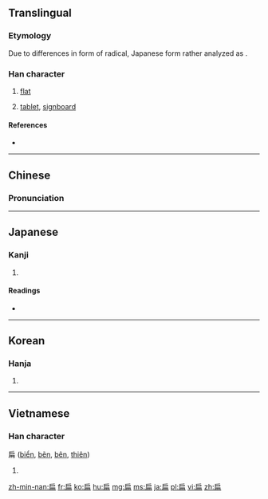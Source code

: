 {{also|碥}}
==Translingual==
{{ja-forms|扁|扁|扁}}

===Etymology===
{{Han compound|戶|冊|ls=ic}}

Due to differences in form of radical, Japanese form rather analyzed as {{Han compound|戸|冊}}.

===Han character===
{{Han char|rn=63|rad=戶|as=05|sn=9|four=3022<sub>7</sub>|canj=竹尸月廿 (HSBT), 戈尸月廿 (ISBT), X戈尸月廿 (XISBT)|ids=⿸[[戶]][[冊]]}}

# {{qualifier|adjective}} [[flat]]
# [[tablet]], [[signboard]]

====References====
* {{Han ref|kx=0415.220|dkj=11724|dj=0760.090|hdz=32261.110|uh=6241|ud=25153|bh=ABF3|bd=44019}}

----

==Chinese==
{{zh-hanzi-box|[[扁]]}}

===Pronunciation===
{{zh-pron
|m=biǎn
|c=bin2,pin1
|mn=pián/píⁿ
|mc=y
|oc=y
|ma=Zh-bian.ogg
|cat=a,n
}}

----

==Japanese==

===Kanji===
{{ja-kanji|grade=|rs=戶05}}

# {{defn|lang=ja|sort=戶05}}

====Readings====
* {{ja-readings|on=[[へん]] (hen), [[はん]] (han)|kun=[[ひらたい]] (hiratai)}}

----

==Korean==

===Hanja===
{{ko-hanja|hangeul=[[편]], [[변]]|eumhun=작을|rv=pyeon, byeon|mr=p'yŏn, pyŏn|y=phyen, pyen}}

# {{defn|lang=ko|sort=戶05}}

----

==Vietnamese==

===Han character===
扁 ([[biển]], [[bẽn]], [[bên]], [[thiên]])

# {{defn|lang=vi|sort=戶05}}

[[zh-min-nan:扁]]
[[fr:扁]]
[[ko:扁]]
[[hu:扁]]
[[mg:扁]]
[[ms:扁]]
[[ja:扁]]
[[pl:扁]]
[[vi:扁]]
[[zh:扁]]